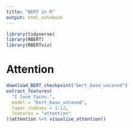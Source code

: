 ```yaml
---
title: "BERT in R"
output: html_notebook
---
```


```r
library(tidyverse)
library(RBERT)
library(RBERTviz)
```
# Attention
```r
download_BERT_checkpoint("bert_base_uncased")
extract_features(
  "I love tacos.",
  model = "bert_base_uncased",
  layer_indexes = 1:12,
  features = "attention"
)$attention %>% visualize_attention()
```